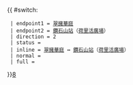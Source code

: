 {{ #switch: {{{format|}}}
  | endpoint1 = [[翠擁華庭]]
  | endpoint2 = [[鑽石山站]]（[[荷里活廣場]]）
  | direction = 2
  | status =
  | inline = [[翠擁華庭]] ↔ [[鑽石山站]]（[[荷里活廣場]]）
  | normal =
  | full =
}}<noinclude>[[category:新界居民巴士路線模板|8]]</noinclude>